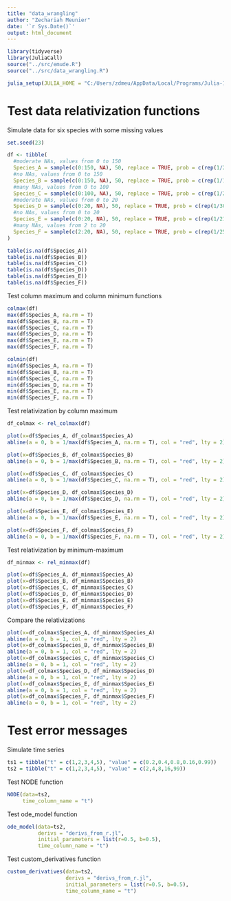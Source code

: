 ```yaml
---
title: "data_wrangling"
author: "Zechariah Meunier"
date: '`r Sys.Date()`'
output: html_document
---
```


```r
library(tidyverse)
library(JuliaCall)
source("../src/emude.R")
source("../src/data_wrangling.R")
```

```r
julia_setup(JULIA_HOME = "C:/Users/zdmeu/AppData/Local/Programs/Julia-1.9.3/bin")
```


# Test data relativization functions

Simulate data for six species with some missing values
```r
set.seed(23)

df <- tibble(
  #moderate NAs, values from 0 to 150
  Species_A = sample(c(0:150, NA), 50, replace = TRUE, prob = c(rep(1/200, 151), 0.245)), 
  #no NAs, values from 0 to 150
  Species_B = sample(c(0:150, NA), 50, replace = TRUE, prob = c(rep(1/151, 151), 0)), 
  #many NAs, values from 0 to 100
  Species_C = sample(c(0:100, NA), 50, replace = TRUE, prob = c(rep(1/250, 101), 0.596)),
  #moderate NAs, values from 0 to 20
  Species_D = sample(c(0:20, NA), 50, replace = TRUE, prob = c(rep(1/30, 21), 0.3)), 
  #no NAs, values from 0 to 20
  Species_E = sample(c(0:20, NA), 50, replace = TRUE, prob = c(rep(1/21, 21), 0)), 
  #many NAs, values from 2 to 20
  Species_F = sample(c(2:20, NA), 50, replace = TRUE, prob = c(rep(1/250, 19), 0.396))
)

table(is.na(df$Species_A))
table(is.na(df$Species_B))
table(is.na(df$Species_C))
table(is.na(df$Species_D))
table(is.na(df$Species_E))
table(is.na(df$Species_F))
```

Test column maximum and column minimum functions
```r
colmax(df)
max(df$Species_A, na.rm = T)
max(df$Species_B, na.rm = T)
max(df$Species_C, na.rm = T)
max(df$Species_D, na.rm = T)
max(df$Species_E, na.rm = T)
max(df$Species_F, na.rm = T)

colmin(df)
min(df$Species_A, na.rm = T)
min(df$Species_B, na.rm = T)
min(df$Species_C, na.rm = T)
min(df$Species_D, na.rm = T)
min(df$Species_E, na.rm = T)
min(df$Species_F, na.rm = T)
```

Test relativization by column maximum
```r
df_colmax <- rel_colmax(df)

plot(x=df$Species_A, df_colmax$Species_A)
abline(a = 0, b = 1/max(df$Species_A, na.rm = T), col = "red", lty = 2)

plot(x=df$Species_B, df_colmax$Species_B)
abline(a = 0, b = 1/max(df$Species_B, na.rm = T), col = "red", lty = 2)

plot(x=df$Species_C, df_colmax$Species_C)
abline(a = 0, b = 1/max(df$Species_C, na.rm = T), col = "red", lty = 2)

plot(x=df$Species_D, df_colmax$Species_D)
abline(a = 0, b = 1/max(df$Species_D, na.rm = T), col = "red", lty = 2)

plot(x=df$Species_E, df_colmax$Species_E)
abline(a = 0, b = 1/max(df$Species_E, na.rm = T), col = "red", lty = 2)

plot(x=df$Species_F, df_colmax$Species_F)
abline(a = 0, b = 1/max(df$Species_F, na.rm = T), col = "red", lty = 2)
```

Test relativization by minimum-maximum
```r
df_minmax <- rel_minmax(df)

plot(x=df$Species_A, df_minmax$Species_A) 
plot(x=df$Species_B, df_minmax$Species_B)
plot(x=df$Species_C, df_minmax$Species_C)
plot(x=df$Species_D, df_minmax$Species_D)
plot(x=df$Species_E, df_minmax$Species_E)
plot(x=df$Species_F, df_minmax$Species_F)
```

Compare the relativizations
```r
plot(x=df_colmax$Species_A, df_minmax$Species_A)
abline(a = 0, b = 1, col = "red", lty = 2)
plot(x=df_colmax$Species_B, df_minmax$Species_B)
abline(a = 0, b = 1, col = "red", lty = 2)
plot(x=df_colmax$Species_C, df_minmax$Species_C)
abline(a = 0, b = 1, col = "red", lty = 2)
plot(x=df_colmax$Species_D, df_minmax$Species_D)
abline(a = 0, b = 1, col = "red", lty = 2)
plot(x=df_colmax$Species_E, df_minmax$Species_E)
abline(a = 0, b = 1, col = "red", lty = 2)
plot(x=df_colmax$Species_F, df_minmax$Species_F)
abline(a = 0, b = 1, col = "red", lty = 2)
```

# Test error messages

Simulate time series
```r
ts1 = tibble("t" = c(1,2,3,4,5), "value" = c(0.2,0.4,0.8,0.16,0.99))
ts2 = tibble("t" = c(1,2,3,4,5), "value" = c(2,4,8,16,99))
```

Test NODE function
```r
NODE(data=ts2,
     time_column_name = "t")
```

Test ode_model function
```r
ode_model(data=ts2,
          derivs = "derivs_from_r.jl",
          initial_parameters = list(r=0.5, b=0.5),
          time_column_name = "t")
```

Test custom_derivatives function
```r
custom_derivatives(data=ts2,
                   derivs = "derivs_from_r.jl",
                   initial_parameters = list(r=0.5, b=0.5),
                   time_column_name = "t")
```